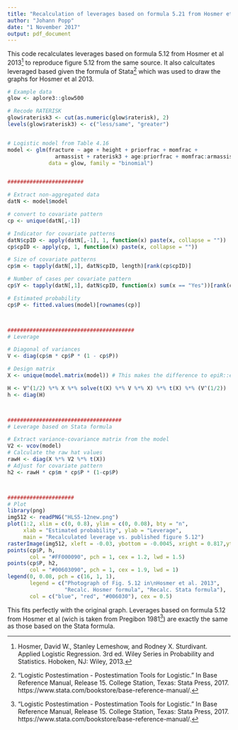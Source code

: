 ```yaml
---
title: "Recalculation of leverages based on formula 5.21 from Hosmer et al 2013"
author: "Johann Popp"
date: "1 November 2017"
output: pdf_document
---
```


This code recalculates leverages based on formula 5.12 from Hosmer et al 2013[^1] to reproduce figure 5.12 from the same source. It also calcultates leveraged based given the formula of Stata[^2] which was used to draw the graphs for Hosmer et al 2013.  

```r
# Example data
glow <- aplore3::glow500

# Recode RATERISK
glow$raterisk3 <- cut(as.numeric(glow$raterisk), 2)
levels(glow$raterisk3) <- c("less/same", "greater")


# Logistic model from Table 4.16
model <- glm(fracture ~ age + height + priorfrac + momfrac + 
               armassist + raterisk3 + age:priorfrac + momfrac:armassist, 
             data = glow, family = "binomial")


########################

# Extract non-aggregated data
datN <- model$model

# convert to covariate pattern
cp <- unique(datN[,-1])

# Indicator for covariate patterns
datN$cpID <- apply(datN[,-1], 1, function(x) paste(x, collapse = ""))
cp$cpID <- apply(cp, 1, function(x) paste(x, collapse = ""))

# Size of covariate patterns
cp$m <- tapply(datN[,1], datN$cpID, length)[rank(cp$cpID)]

# Number of cases per covariate pattern
cp$Y <- tapply(datN[,1], datN$cpID, function(x) sum(x == "Yes"))[rank(cp$cpID)]

# Estimated probability
cp$P <- fitted.values(model)[rownames(cp)]



########################################
# Leverage

# Diagonal of variances
V <- diag(cp$m * cp$P * (1 - cp$P))

# Design matrix
X <- unique(model.matrix(model)) # This makes the difference to epiR::epi.cpresids

H <- V^(1/2) %*% X %*% solve(t(X) %*% V %*% X) %*% t(X) %*% (V^(1/2))
h <- diag(H)



####################################
# Leverage based on Stata formula

# Extract variance-covariance matrix from the model
V2 <- vcov(model)
# Calculate the raw hat values
rawH <- diag(X %*% V2 %*% t(X))
# Adjust for covariate pattern
h2 <- rawH * cp$m * cp$P * (1-cp$P)



#####################
# Plot
library(png)
img512 <- readPNG("HLS5-12new.png")
plot(1:2, xlim = c(0, 0.8), ylim = c(0, 0.08), bty = "n",
     xlab = "Estimated probability", ylab = "Leverage", 
     main = "Recalculated leverage vs. published figure 5.12")
rasterImage(img512, xleft = -0.03, ybottom = -0.0045, xright = 0.817,ytop = 0.0827)
points(cp$P, h, 
       col = "#FF000090", pch = 1, cex = 1.2, lwd = 1.5)
points(cp$P, h2, 
       col = "#00603090", pch = 1, cex = 1.9, lwd = 1)
legend(0, 0.08, pch = c(16, 1, 1), 
       legend = c("Photograph of Fig. 5.12 in\nHosmer et al. 2013", 
                  "Recalc. Hosmer formula", "Recalc. Stata formula"), 
       col = c("blue", "red", "#006030"), cex = 0.5)

```
  
This fits perfectly with the original graph. Leverages based on formula 5.12 from Hosmer et al (wich is taken from Pregibon 1981[^2]) are exactly the same as those based on the Stata formula.

[^1]: Hosmer, David W., Stanley Lemeshow, and Rodney X. Sturdivant. Applied Logistic Regression. 3rd ed. Wiley Series in Probability and Statistics. Hoboken, NJ: Wiley, 2013.

[^2]: “Logistic Postestimation - Postestimation Tools for Logistic.” In Base Reference Manual, Release 15. College Station, Texas: Stata Press, 2017. https://www.stata.com/bookstore/base-reference-manual/.


[^3]: Pregibon, Daryl. “Logistic Regression Diagnostics.” The Annals of Statistics 9, no. 4 (July 1981): 705–24. https://doi.org/10.1214/aos/1176345513.




